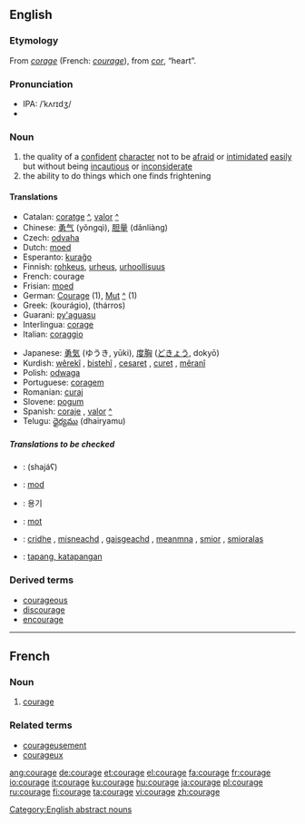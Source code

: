 {{wikipedia|Courage (disambiguation)}}
==English==

===Etymology===
From {{OF.}} ''[[corage]]'' (French: ''[[courage#French|courage]]''), from {{L.}} ''[[cor]]'', “heart”.

===Pronunciation===
*IPA: /ˈkʌrɪdʒ/
*{{audio|en-us-courage.ogg|Audio (US)}}

===Noun===
{{wikipedia}}
{{en-noun|-}}

# the quality of a [[confident]] [[character]] not to be [[afraid]] or [[intimidate]]d [[easy|easily]] but without being [[incautious]] or [[inconsiderate]]
# the ability to do things which one finds frightening

====Translations====
{{trans-top|quality of a confident character}}
*Catalan: [[coratge]] {{m}} [[:ca:coratge|^]], [[valor]] {{m}} [[:ca:valor|^]]
*Chinese: [[勇气]] (yǒngqì), [[胆量]] (dǎnliàng)
*Czech: [[odvaha]] {{f}}
*Dutch: [[moed]] {{m}}
*Esperanto: [[kuraĝo]]
*Finnish: [[rohkeus]], [[urheus]], [[urhoollisuus]]
*French: courage {{m}}
*Frisian: [[moed]]
*German: [[Courage]] {{f}} (1), [[Mut]] {{m}} [[:de:Mut|^]] (1)
*Greek: {{t|el|κουράγιο|n|}} (kourágio), {{t|el|θάρρος|n|}} (thárros)
*Guarani: [[py'aguasu]]
*Interlingua: [[corage]]
*Italian: [[coraggio]] {{m}}
{{trans-mid}}
*Japanese: [[勇気]] (ゆうき, yūki), [[度胸]] ([[どきょう]], dokyō)
*Kurdish: [[wêrekî]] {{f}}, [[bistehî]] {{f}}, [[cesaret]] {{f}}, [[curet]] {{f}}, [[mêranî]] {{f}}
*Polish: [[odwaga]] {{f}}
*Portuguese: [[coragem]] {{f}}
*Romanian: [[curaj]] {{n}}
*Slovene: [[pogum]] {{m}}
*Spanish: [[coraje]] {{m}}, [[valor]] {{m}} [[:es:valor|^]]
*Telugu: [[ధైర్యము]] (dhairyamu)
{{trans-bottom}}
=====Translations to be checked=====
{{checktrans}}

*{{ttbc|Arabic}}: {{ARchar|[[شجاع]]}} (shajáʕ)
*{{ttbc|Danish}}: [[mod]]
*{{ttbc|Korean}}: 용기
*{{ttbc|Norwegian}}: [[mot]] {{n}}
*{{ttbc|Scottish Gaelic}}: [[cridhe]] {{m}}, [[misneachd]] {{f}}, [[gaisgeachd]] {{f}}, [[meanmna]] {{m}}, [[smior]] {{m}}, [[smioralas]] {{m}}
*{{ttbc|Tagalog}}: [[tapang, katapangan]]

===Derived terms===
*[[courageous]]
*[[discourage]]
*[[encourage]]

[[Category:English abstract nouns]]

----

==French==

===Noun===
{{fr-noun|m}}

#[[#Noun|courage]]

===Related terms===
*[[courageusement]]
*[[courageux]]

[[ang:courage]]
[[de:courage]]
[[et:courage]]
[[el:courage]]
[[fa:courage]]
[[fr:courage]]
[[io:courage]]
[[it:courage]]
[[ku:courage]]
[[hu:courage]]
[[ja:courage]]
[[pl:courage]]
[[ru:courage]]
[[fi:courage]]
[[ta:courage]]
[[vi:courage]]
[[zh:courage]]